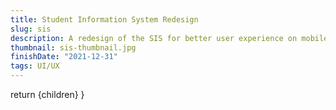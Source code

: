 ```yaml
---
title: Student Information System Redesign
slug: sis
description: A redesign of the SIS for better user experience on mobile.
thumbnail: sis-thumbnail.jpg
finishDate: "2021-12-31"
tags: UI/UX
---
```



  return <PostLayout title="Student Information System Redesign" slug="sis" description="A redesign of the SIS for better user experience on mobile." thumbnail="sis-thumbnail.jpg" finishDate="2021-12-31">{children}</PostLayout>
}